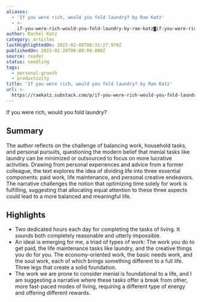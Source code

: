 ```yaml
---
aliases:
  - 'If you were rich, would you fold laundry? by Rae Katz'
  - >-
    if-you-were-rich-would-you-fold-laundry-by-rae-katz◙if-you-were-rich-would-you-fold-laundry
author: Rachel Katz
category: articles
lastHighlightedOn: 2025-02-08T00:31:27.970Z
publishedOn: 2023-02-20T00:00:00.000Z
source: reader
status: seedling
tags:
  - personal-growth
  - productivity
title: 'If you were rich, would you fold laundry? by Rae Katz'
url: >-
  https://raekatz.substack.com/p/if-you-were-rich-would-you-fold-laundry?utm_source=convertkit&utm_medium=email&utm_campaign=Do%20you%20have%20the%20wrong%20%22why?%22%20-%2015980728
---
```

If you were rich, would you fold laundry?

## Summary

The author reflects on the challenge of balancing work, household tasks, and personal pursuits, questioning the modern belief that menial tasks like laundry can be minimized or outsourced to focus on more lucrative activities. Drawing from personal experiences and advice from a former colleague, the text explores the idea of dividing life into three essential components: paid work, life maintenance, and personal creative endeavors. The narrative challenges the notion that optimizing time solely for work is fulfilling, suggesting that allocating equal attention to these three aspects could lead to a more balanced and meaningful life.

## Highlights

- Two dedicated hours each day for completing the tasks of living. It sounds both completely reasonable and utterly impossible.
- An ideal is emerging for me, a triad of types of work: The work you do to get paid, the life maintenance tasks like laundry, and the creative things you do for you. The economy-oriented work, the basic needs work, and the soul work, each of which brings something different to a full life. Three legs that create a solid foundation.
- The work we are prone to consider menial is foundational to a life, and I am suggesting a narrative where these tasks offer a break from other, more fast-paced modes of living, requiring a different type of energy and offering different rewards.

